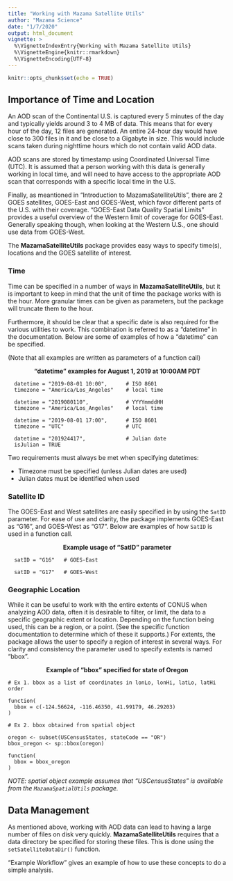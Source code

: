 ```yaml
---
title: "Working with Mazama Satellite Utils"
author: "Mazama Science"
date: "1/7/2020"
output: html_document
vignette: >
  %\VignetteIndexEntry{Working with Mazama Satellite Utils}
  %\VignetteEngine{knitr::rmarkdown}
  %\VignetteEncoding{UTF-8}
---
```

  
```r
knitr::opts_chunk$set(echo = TRUE)
```

## Importance of Time and Location

An AOD scan of the Continental U.S. is captured every 5 minutes of the day and 
typically yields around 3 to 4 MB of data. This means that for every hour of the 
day, 12 files are generated.  An entire 24-hour day would have close to 300 
files in it and be close to a Gigabyte in size.  This would include scans taken 
during nighttime hours which do not contain valid AOD data.

AOD scans are stored by timestamp using Coordinated Universal Time (UTC). 
It is assumed that a person working with this data is generally working in local 
time, and will need to have access to the appropriate AOD scan that corresponds 
with a specific local time in the U.S.

Finally, as meantioned in "Introduction to MazamaSatelliteUtils", there are 2 
GOES satellites, GOES-East and GOES-West, which favor different parts of the U.S. 
with their coverage.  "GOES-East Data Quality Spatial Limits" provides a useful 
overview of the Western limit of coverage for GOES-East.  Generally speaking though, 
when looking at the Western U.S., one should use data from GOES-West.

The **MazamaSatelliteUtils** package provides easy ways to specify time(s), 
locations and the GOES satellite of interest.

### Time

Time can be specified in a number of ways in **MazamaSatelliteUtils**, but it is 
important to keep in mind that the unit of time the package works with is the hour. 
More granular times can be given as parameters, but the package will truncate 
them to the hour.

Furthermore, it should be clear that a specific date is also required for the various 
utilities to work.  This combination is referred to as a "datetime" in the documentation. 
Below are some of examples of how a "datetime" can be specified.  

(Note that all examples are written as parameters of a function call)

<center>
__"datetime" examples for August 1, 2019 at 10:00AM PDT__
</center>

```
  datetime = "2019-08-01 10:00",      # ISO 8601
  timezone = "America/Los_Angeles"    # local time

  datetime = "2019080110",            # YYYYmmddHH
  timezone = "America/Los_Angeles"    # local time

  datetime = "2019-08-01 17:00",      # ISO 8601
  timezone = "UTC"                    # UTC

  datetime = "201924417",             # Julian date
  isJulian = TRUE
```

Two requirements must always be met when specifying datetimes:

* Timezone must be specified (unless Julian dates are used)
* Julian dates must be identified when used

### Satellite ID

The GOES-East and West satellites are easily specified in by using the `SatID` 
parameter.  For ease of use and clarity, the package implements GOES-East as "G16", 
and GOES-West as "G17".  Below are examples of how `SatID` is used in a function call.

<center>
__Example usage of "SatID" parameter__
</center>

```
  satID = "G16"   # GOES-East
  
  satID = "G17"   # GOES-West
```

### Geographic Location

While it can be useful to work with the entire extents of CONUS when analyzing 
AOD data, often it is desirable to filter, or limit, the data to a specific geographic 
extent or location.  Depending on the function being used, this can be a region, 
or a point.  (See the specific function documentation to determine which of these 
it supports.)  For extents, the package allows the user to specify a region of 
interest in several ways.  For clarity and consistency the parameter used to specify 
extents is named "bbox".

<center>
__Example of "bbox" specified for state of Oregon__
</center>

```
# Ex 1. bbox as a list of coordinates in lonLo, lonHi, latLo, latHi order

function(
  bbox = c(-124.56624, -116.46350, 41.99179, 46.29203)
)

# Ex 2. bbox obtained from spatial object

oregon <- subset(USCensusStates, stateCode == "OR")
bbox_oregon <- sp::bbox(oregon)

function(
  bbox = bbox_oregon
)
```

_NOTE: spatial object example assumes that "USCensusStates" is available from the 
`MazamaSpatialUtils` package._


## Data Management

As mentioned above, working with AOD data can lead to having a large number of 
files on disk very quickly.  **MazamaSatelliteUtils** requires that a data directory
be specified for storing these files.  This is done using the `setSatelliteDataDir()`
function.

"Example Workflow" gives an example of how to use these concepts to do a simple analysis.
